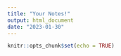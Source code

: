```yaml
---
title: "Your Notes!"
output: html_document
date: "2023-01-30"
---
```


```r
knitr::opts_chunk$set(echo = TRUE)
```

